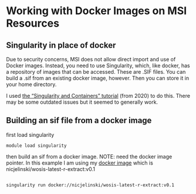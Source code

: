 # Working with Docker Images on MSI Resources

## Singularity in place of docker

Due to security concerns, MSI does not allow direct import and use of Docker images. Instead, you need to use Singularity, which, like docker, has a repository of images that can be accessed. These are .SIF files. You can build a .sif from an existing docker image, however. Then you can store it in your home directory.

I used [the "Singularity and Containers" tutorial](https://www.youtube.com/watch?v=uzBIDM_fAwU) (from 2020) to do this. There may be some outdated issues but it seemed to generally work.

## Building an sif file from a docker image

first load singularity

```shell
module load singularity
````

then build an sif from a docker image. NOTE: need the docker image pointer. In this example I am using my [docker image]( https://hub.docker.com/layers/nicjelinski/wosis-latest-r-extract/v0.1/images/sha256-f8c4a1a202f7e7125ef11c4ceabc3d9c289e0645d340893481aecd8278d4e9b6?context=repo) which is nicjelinski/wosis-latest-r-extract:v0.1

```shell

singularity run docker://nicjelinski/wosis-latest-r-extract:v0.1
```